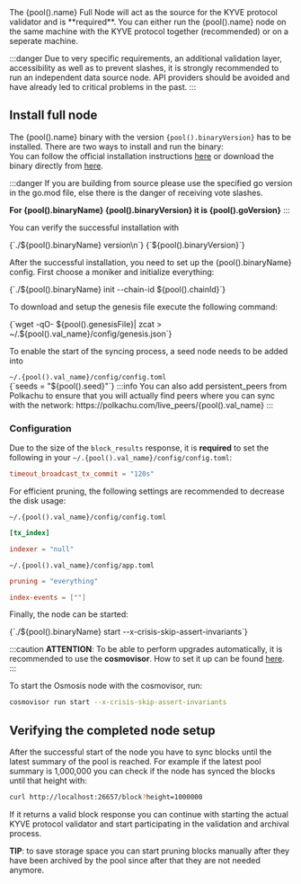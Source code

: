 
<div>The {pool().name} Full Node will act as the source for the KYVE protocol validator and is **required**. You can either run the {pool().name} node on the same machine with the KYVE protocol together (recommended) or on a seperate machine.</div>

:::danger
Due to very specific requirements, an additional validation layer, accessibility as well as to prevent slashes, it is strongly recommended to run an independent data source node. API providers should be avoided and have already led to critical problems in the past.
:::

## Install full node

<div>
    The {pool().name} binary with the version <code>{pool().binaryVersion}</code> has to be installed. There are two ways to install and run the binary:
</div>

<div>You can follow the official installation instructions <a href={pool().installInstructions}>here</a> or download the binary directly from <a href={pool().binaryDownload}>here</a>.</div>

:::danger
If you are building from source please use the specified go version in the go.mod file, else there is the danger of receiving vote slashes.

**For {pool().binaryName} {pool().binaryVersion} it is {pool().goVersion}**
:::

You can verify the successful installation with

<CodeBlock>
{`./${pool().binaryName} version\n`}
{`${pool().binaryVersion}`}
</CodeBlock>

After the successful installation, you need to set up the {pool().binaryName} config. First choose a moniker and initialize everything:

<CodeBlock language="bash">
{`./${pool().binaryName} init <your-moniker> --chain-id ${pool().chainId}`}
</CodeBlock>

To download and setup the genesis file execute the following command:

<CodeBlock language="bash">
{`wget -qO- ${pool().genesisFile}| zcat > ~/.${pool().val_name}/config/genesis.json`}
</CodeBlock>

To enable the start of the syncing process, a seed node needs to be added into

<div><code>~/.{pool().val_name}/config/config.toml</code></div>

<CodeBlock>
{`seeds = "${pool().seed}"`}
</CodeBlock>
:::info
You can also add persistent_peers from Polkachu to ensure that you will actually find peers where you can sync with the network: https://polkachu.com/live_peers/<span>{pool().val_name}</span>
:::

### Configuration

Due to the size of the `block_results` response, it is **required** to set the following in your <span><code>~/.{pool().val_name}/config/config.toml</code></span>:

```toml
timeout_broadcast_tx_commit = "120s"
```

For efficient pruning, the following settings are recommended to decrease the disk usage:

<code>~/.{pool().val_name}/config/config.toml</code>

```toml
[tx_index]

indexer = "null"
```

<code>~/.{pool().val_name}/config/app.toml</code>
```toml
pruning = "everything"

index-events = [""]
```

Finally, the node can be started:

<CodeBlock>
{`./${pool().binaryName} start --x-crisis-skip-assert-invariants`}
</CodeBlock>

:::caution
**ATTENTION**: To be able to perform upgrades automatically, it is recommended to use the <strong>cosmovisor</strong>. How to set it up can be found [here](https://docs.osmosis.zone/networks/join-mainnet#set-up-cosmovisor).
:::

To start the Osmosis node with the cosmovisor, run:

```bash
cosmovisor run start --x-crisis-skip-assert-invariants
```

## Verifying the completed node setup

After the successful start of the node you have to sync blocks until the latest summary of the pool is reached. For example
if the latest pool summary is 1,000,000 you can check if the node has synced the blocks until
that height with:

```bash
curl http://localhost:26657/block?height=1000000
```

If it returns a valid block response you can continue with starting the actual KYVE protocol validator
and start participating in the validation and archival process.

**TIP**: to save storage space you can start pruning blocks manually after they have been archived
by the pool since after that they are not needed anymore.

